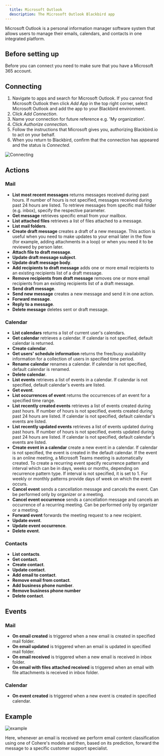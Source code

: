 ```yaml
---
  title: Microsoft Outlook
  description: The Microsoft Outlook Blackbird app
---
```


<LinkCard title="View on Github" target="_blank" href="https://github.com/bb-io/MicrosoftOutlook" icon="github" />

Microsoft Outlook is a personal information manager software system that allows users to manage their emails, calendars, and contacts in one integrated platform.

## Before setting up

Before you can connect you need to make sure that you have a Microsoft 365 account.

## Connecting

1. Navigate to apps and search for Microsoft Outlook. If you cannot find Microsoft Outlook then click _Add App_ in the top right corner, select Microsoft Outlook and add the app to your Blackbird environment.
2. Click _Add Connection_.
3. Name your connection for future reference e.g. 'My organization'.
4. Click _Authorize connection_.
5. Follow the instructions that Microsoft gives you, authorizing Blackbird.io to act on your behalf. 
6. When you return to Blackbird, confirm that the connection has appeared and the status is _Connected_.

![Connecting](https://raw.githubusercontent.com/bb-io/MicrosoftOutlook/main/image/README/connecting.png)

## Actions

### Mail

- **List most recent messages** returns messages received during past hours. If number of hours is not specified, messages received during past 24 hours are listed. To retrieve messages from specific mail folder (e.g. inbox), specify the respective parameter.
- **Get message** retrieves specific email from your mailbox.
- **List attached files** retrieves a list of files attached to a message.
- **List mail folders**.
- **Create draft message** creates a draft of a new message. This action is useful when you need to make updates to your email later in the flow (for example, adding attachments in a loop) or when you need it to be reviewed by person later.
- **Attach file to draft message**.
- **Update draft message subject**.
- **Update draft message body**.
- **Add recipients to draft message** adds one or more email recipients to an existing recipients list of a draft message.
- **Remove recipients from draft message** removes one or more email recipients from an existing recipients list of a draft message.
- **Send draft message**.
- **Send new message** creates a new message and send it in one action.
- **Forward message**.
- **Reply to a message**.
- **Delete message** deletes sent or draft message.

### Calendar

- **List calendars** returns a list of current user's calendars.
- **Get calendar** retrieves a calendar. If calendar is not specified, default calendar is returned.
- **Create calendar**.
- **Get users' schedule information** returns the free/busy availability information for a collection of users in specified time period.
- **Rename calendar** renames a calendar. If calendar is not specified, default calendar is renamed.
- **Delete calendar**.
- **List events** retrieves a list of events in a calendar. If calendar is not specified, default calendar's events are listed.
- **Get event**. 
- **List occurrences of event** returns the occurrences of an event for a specified time range.
- **List recently created events** retrieves a list of events created during past hours. If number of hours is not specified, events created during past 24 hours are listed. If calendar is not specified, default calendar's events are listed.
- **List recently updated events** retrieves a list of events updated during past hours. If number of hours is not specified, events updated during past 24 hours are listed. If calendar is not specified, default calendar's events are listed.
- **Create event in a calendar** create a new event in a calendar. If calendar is not specified, the event is created in the default calendar. If the event is an online meeting, a Microsoft Teams meeting is automatically created. To create a recurring event specify recurrence pattern and interval which can be in days, weeks or months, depending on recurrence pattern type. If interval is not specified, it is set to 1. For weekly or monthly patterns provide days of week on which the event occurs.
- **Cancel event** sends a cancellation message and cancels the event. Can be performed only by organizer or a meeting. 
- **Cancel event occurrence** sends a cancellation message and cancels an occurrence of a recurring meeting. Can be performed only by organizer or a meeting. 
- **Forward event** forwards the meeting request to a new recipient.
- **Update event**.
- **Update event occurrence**.
- **Delete event**.

### Contacts

- **List contacts**.
- **Get contact**.
- **Create contact**.
- **Update contact**.
- **Add email to contact**.
- **Remove email from contact**.
- **Add business phone number**.
- **Remove business phone number**
- **Delete contact**.

## Events

### Mail

- **On email created** is triggered when a new email is created in specified mail folder.
- **On email updated** is triggered when an email is updated in specified mail folder.
- **On email received** is triggered when a new email is received in inbox folder.
- **On email with files attached received** is triggered when an email with file attachments is received in inbox folder.

### Calendar

- **On event created** is triggered when a new event is created in specified calendar.

## Example

![example](https://raw.githubusercontent.com/bb-io/MicrosoftOutlook/main/image/README/example.png)

Here, whenever an email is received we perform email content classification using one of Cohere's models and then, based on its prediction, forward the message to a specific customer support specialist.

